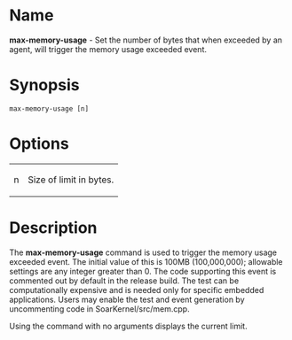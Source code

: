 = Name =
'''max-memory-usage''' - Set the number of bytes that when exceeded by an agent, will trigger the memory usage exceeded event.

= Synopsis =
 max-memory-usage [n]

= Options =
{| border="1" cellpadding="2"
| n || Size of limit in bytes.
|}

= Description =
The '''max-memory-usage''' command is used to trigger the memory usage exceeded event.  The initial value of this is 100MB (100,000,000); allowable settings are any integer greater than 0.  The code supporting this event is commented out by default in the release build.  The test can be computationally expensive and is needed only for specific embedded applications.  Users may enable the test and event generation by uncommenting code in SoarKernel/src/mem.cpp.

Using the command with no arguments displays the current limit.

